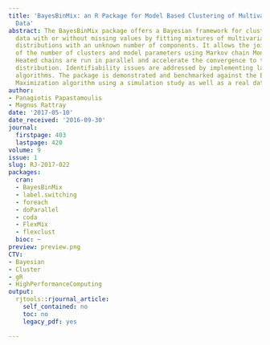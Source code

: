 ```yaml
---
title: 'BayesBinMix: an R Package for Model Based Clustering of Multivariate Binary
  Data'
abstract: The BayesBinMix package offers a Bayesian framework for clustering binary
  data with or without missing values by fitting mixtures of multivariate Bernoulli
  distributions with an unknown number of components. It allows the joint estimation
  of the number of clusters and model parameters using Markov chain Monte Carlo sampling.
  Heated chains are run in parallel and accelerate the convergence to the target posterior
  distribution. Identifiability issues are addressed by implementing label switching
  algorithms. The package is demonstrated and benchmarked against the Expectation
  Maximization algorithm using a simulation study as well as a real dataset.
author:
- Panagiotis Papastamoulis
- Magnus Rattray
date: '2017-05-10'
date_received: '2016-09-30'
journal:
  firstpage: 403
  lastpage: 420
volume: 9
issue: 1
slug: RJ-2017-022
packages:
  cran:
  - BayesBinMix
  - label.switching
  - foreach
  - doParallel
  - coda
  - FlexMix
  - flexclust
  bioc: ~
preview: preview.png
CTV:
- Bayesian
- Cluster
- gR
- HighPerformanceComputing
output:
  rjtools::rjournal_article:
    self_contained: no
    toc: no
    legacy_pdf: yes

---
```


